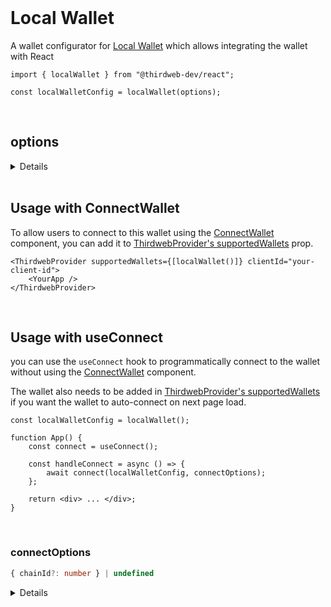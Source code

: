 
<WalletsBreadcrumb name="Local Wallet" slug="localwallet" />

<br />

# Local Wallet

A wallet configurator for [Local Wallet](/wallet/local-wallet) which allows integrating the wallet with React

```tsx
import { localWallet } from "@thirdweb-dev/react";

const localWalletConfig = localWallet(options);
```

<CustomizeWalletConfigurator
	config="localWalletConfig"
	configurator="localWallet"
	connectUI="LocalWalletConnectUI"
	selectUI="LocalWalletSelectUI"
/>

<br />

## options

<Details summary="persist" tags={['Optional']}>

This is only relevant when connecting localWallet with [ConnectWallet](/react/react.connectwallet) component.

Specify whether to persist the wallet in local storage or not. Defaults to `true`

If set to `true`, an encrypted wallet JSON will be stored on localStorage with user's given password.
The user will need to enter their password again in Connect Wallet Modal when they revisit the site. Because of this, this wallet can not be auto connected.

If set to `false`, wallet will not be stored in local storage, and no password will be required to connect.
The wallet will be lost when the user leaves or reloads page.

</Details>

<br />

## Usage with ConnectWallet

To allow users to connect to this wallet using the [ConnectWallet](/react/react.connectwallet) component, you can add it to [ThirdwebProvider's supportedWallets](/react/react.thirdwebprovider#supportedwallets-optional) prop.

```tsx
<ThirdwebProvider supportedWallets={[localWallet()]} clientId="your-client-id">
	<YourApp />
</ThirdwebProvider>
```

<br />

## Usage with useConnect

you can use the `useConnect` hook to programmatically connect to the wallet without using the [ConnectWallet](/react/react.connectwallet) component.

The wallet also needs to be added in [ThirdwebProvider's supportedWallets](/react/react.thirdwebprovider#supportedwallets-optional) if you want the wallet to auto-connect on next page load.

```tsx
const localWalletConfig = localWallet();

function App() {
	const connect = useConnect();

	const handleConnect = async () => {
		await connect(localWalletConfig, connectOptions);
	};

	return <div> ... </div>;
}
```

<br />

### connectOptions

```ts
{ chainId?: number } | undefined
```

<Details summary="chainId" tags={["Optional"]}>

If `chainId` is provided, wallet will be connected to network with given `chainId`.

`Chain` object corresponding to this chainId from [@thirdweb-dev/chains](https://www.npmjs.com/package/@thirdweb-dev/chains) package must be specified in [ThirdwebProvider's supportedChains](/react/react.thirdwebprovider#supportedchains-optional) prop as shown below

```tsx
import { Polygon } from "@thirdweb-dev/chains";
import { ThirdwebProvider } from "@thirdweb-dev/react";

export function YourApp() {
	return (
		<ThirdwebProvider supportedChains={[Polygon]} clientId="your-client-id">
			<App />
		</ThirdwebProvider>
	);
}
```

</Details>
